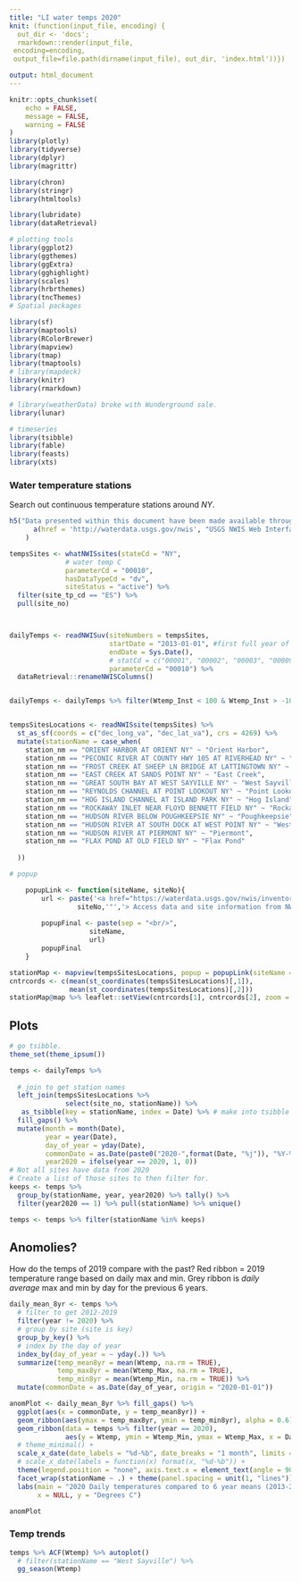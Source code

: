 ```yaml
---
title: "LI water temps 2020"
knit: (function(input_file, encoding) {
  out_dir <- 'docs';
  rmarkdown::render(input_file,
 encoding=encoding,
 output_file=file.path(dirname(input_file), out_dir, 'index.html'))})

output: html_document
---
```


```r
knitr::opts_chunk$set(
	echo = FALSE,
	message = FALSE,
	warning = FALSE
)
library(plotly)
library(tidyverse)
library(dplyr)
library(magrittr)

library(chron)
library(stringr)
library(htmltools)

library(lubridate)
library(dataRetrieval)

# plotting tools
library(ggplot2)
library(ggthemes)
library(ggExtra)
library(gghighlight)
library(scales)
library(hrbrthemes)
library(tncThemes)
# Spatial packages

library(sf)
library(maptools)
library(RColorBrewer)
library(mapview)
library(tmap)
library(tmaptools)
# library(mapdeck)
library(knitr)
library(rmarkdown)

# library(weatherData) broke with Wunderground sale.
library(lunar)

# timeseries 
library(tsibble)
library(fable)
library(feasts)
library(xts)

```

### Water temperature stations

Search out continuous temperature stations around *NY*. 


```r
h5("Data presented within this document have been made available through the",
      a(href = 'http://waterdata.usgs.gov/nwis', "USGS NWIS Web Interface:")
    )

tempsSites <- whatNWISsites(stateCd = "NY",
              # water temp C
              parameterCd = "00010", 
              hasDataTypeCd = "dv", 
              siteStatus = "active") %>%
  filter(site_tp_cd == "ES") %>%
  pull(site_no)



dailyTemps <- readNWISuv(siteNumbers = tempsSites, 
                         startDate = "2013-01-01", #first full year of data collection 2013.
                         endDate = Sys.Date(),
                         # statCd = c("00001", "00002", "00003", "00009"), # 
                         parameterCd = "00010") %>% 
  dataRetrieval::renameNWISColumns() 


dailyTemps <- dailyTemps %>% filter(Wtemp_Inst < 100 & Wtemp_Inst > -10) # filter out coded -9999s and 9999s


tempsSitesLocations <- readNWISsite(tempsSites) %>% 
  st_as_sf(coords = c("dec_long_va", "dec_lat_va"), crs = 4269) %>% 
  mutate(stationName = case_when(
    station_nm == "ORIENT HARBOR AT ORIENT NY" ~ "Orient Harbor",
    station_nm == "PECONIC RIVER AT COUNTY HWY 105 AT RIVERHEAD NY" ~ "Peconic River Rte 105",
    station_nm == "FROST CREEK AT SHEEP LN BRIDGE AT LATTINGTOWN NY" ~ "Frost Creek",
    station_nm == "EAST CREEK AT SANDS POINT NY" ~ "East Creek",
    station_nm == "GREAT SOUTH BAY AT WEST SAYVILLE NY" ~ "West Sayville",
    station_nm == "REYNOLDS CHANNEL AT POINT LOOKOUT NY" ~ "Point Lookout",
    station_nm == "HOG ISLAND CHANNEL AT ISLAND PARK NY" ~ "Hog Island",
    station_nm == "ROCKAWAY INLET NEAR FLOYD BENNETT FIELD NY" ~ "Rockaway Inlet", 
    station_nm == "HUDSON RIVER BELOW POUGHKEEPSIE NY" ~ "Poughkeepsie", 
    station_nm == "HUDSON RIVER AT SOUTH DOCK AT WEST POINT NY" ~ "West Point", 
    station_nm == "HUDSON RIVER AT PIERMONT NY" ~ "Piermont",
    station_nm == "FLAX POND AT OLD FIELD NY" ~ "Flax Pond"
    
  ))

# popup 

	popupLink <- function(siteName, siteNo){
		url <- paste('<a href="https://waterdata.usgs.gov/nwis/inventory?agency_code=USGS&site_no=', 
			     siteNo,'"','> Access data and site information from NWIS </a>', sep = "")
		
		popupFinal <- paste(sep = "<br/>", 
				    siteName, 
				    url)
		popupFinal
	}

stationMap <- mapview(tempsSitesLocations, popup = popupLink(siteName = tempsSitesLocations$stationName, siteNo = tempsSitesLocations$site_no))
cntrcords <- c(mean(st_coordinates(tempsSitesLocations)[,1]),
               mean(st_coordinates(tempsSitesLocations)[,2]))
stationMap@map %>% leaflet::setView(cntrcords[1], cntrcords[2], zoom = 8)

```

## Plots
 



```r
# go tsibble.
theme_set(theme_ipsum())

temps <- dailyTemps %>% 
  
  # join to get station names
  left_join(tempsSitesLocations %>% 
              select(site_no, stationName)) %>%
   as_tsibble(key = stationName, index = Date) %>% # make into tsibble
  fill_gaps() %>% 
  mutate(month = month(Date),
         year = year(Date),
         day_of_year = yday(Date),
         commonDate = as.Date(paste0("2020-",format(Date, "%j")), "%Y-%j"),
         year2020 = ifelse(year == 2020, 1, 0))
# Not all sites have data from 2020
# Create a list of those sites to then filter for.
keeps <- temps %>% 
  group_by(stationName, year, year2020) %>% tally() %>% 
  filter(year2020 == 1) %>% pull(stationName) %>% unique()

temps <- temps %>% filter(stationName %in% keeps)

```

## Anomolies?  
How do the temps of 2019 compare with the past? 
Red ribbon = 2019 temperature range based on daily max and min. Grey ribbon is *daily average* max and min by day for the previous 6 years. 
 
```r
daily_mean_8yr <- temps %>% 
  # filter to get 2012-2019
  filter(year != 2020) %>%
  # group by site (site is key)
  group_by_key() %>%
  # index by the day of year
  index_by(day_of_year = ~ yday(.)) %>% 
  summarize(temp_mean8yr = mean(Wtemp, na.rm = TRUE),
            temp_max8yr = mean(Wtemp_Max, na.rm = TRUE),
            temp_min8yr = mean(Wtemp_Min, na.rm = TRUE)) %>% 
  mutate(commonDate = as.Date(day_of_year, origin = "2020-01-01"))

anomPlot <- daily_mean_8yr %>% fill_gaps() %>% 
  ggplot(aes(x = commonDate, y = temp_mean8yr)) + 
  geom_ribbon(aes(ymax = temp_max8yr, ymin = temp_min8yr), alpha = 0.6) +
  geom_ribbon(data = temps %>% filter(year == 2020), 
              aes(y = Wtemp, ymin = Wtemp_Min, ymax = Wtemp_Max, x = Date), fill = 'red', alpha = 0.6) + 
  # theme_minimal() + 
  scale_x_date(date_labels = "%d-%b", date_breaks = "1 month", limits = c(ymd("2020-01-01"), Sys.Date())) +
  # scale_x_date(labels = function(x) format(x, "%d-%b")) +
  theme(legend.position = "none", axis.text.x = element_text(angle = 90, hjust = 1)) + 
  facet_wrap(stationName ~ .) + theme(panel.spacing = unit(1, "lines")) +
  labs(main = "2020 Daily temperatures compared to 6 year means (2013-2019)", 
       x = NULL, y = "Degrees C")

anomPlot

```

### Temp trends


```r

temps %>% ACF(Wtemp) %>% autoplot()
  # filter(stationName == "West Sayville") %>% 
  gg_season(Wtemp)

```
